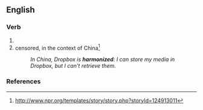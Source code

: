 ==English==

===Verb===
{{head|en|verb form}}

# {{en-past of|harmonize}}
# censored, in the context of China<ref>http://www.npr.org/templates/story/story.php?storyId=124913011</ref>
#: ''In China, Dropbox is '''harmonized''': I can store my media in Dropbox, but I can't retrieve them.''

===References===
<references/>